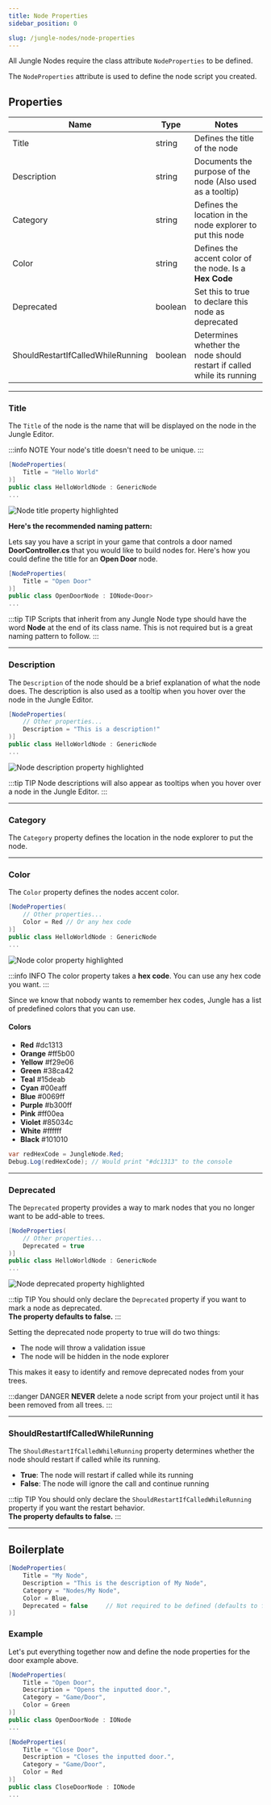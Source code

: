 ```yaml
---
title: Node Properties
sidebar_position: 0

slug: /jungle-nodes/node-properties
---
```


All Jungle Nodes require the class attribute `NodeProperties` to be defined.

The `NodeProperties` attribute is used to define the node script you created.

## Properties

| Name                              | Type    | Notes                                                                  |
|-----------------------------------|---------|------------------------------------------------------------------------|
| Title                             | string  | Defines the title of the node                                          |
| Description                       | string  | Documents the purpose of the node (Also used as a tooltip)             |
| Category                          | string  | Defines the location in the node explorer to put this node             |
| Color                             | string  | Defines the accent color of the node. Is a **Hex Code**                |
| Deprecated                        | boolean | Set this to true to declare this node as deprecated                    |
| ShouldRestartIfCalledWhileRunning | boolean | Determines whether the node should restart if called while its running |

---
### Title

The `Title` of the node is the name that will be displayed on the node in the Jungle Editor.

:::info NOTE
Your node's title doesn't need to be unique.
:::

```csharp
[NodeProperties(
    Title = "Hello World"
)]
public class HelloWorldNode : GenericNode
...
```

![Node title property highlighted](img/node-properties-title.png)

**Here's the recommended naming pattern:**

Lets say you have a script in your game that controls a door named **DoorController.cs** that you would
like to build nodes for. Here's how you could define the title for an **Open Door** node.

```csharp
[NodeProperties(
    Title = "Open Door"
)]
public class OpenDoorNode : IONode<Door>
...
```

:::tip TIP
Scripts that inherit from any Jungle Node type should have the word **Node** at the end of its class name. This is not
required but is a great naming pattern to follow.
:::

---
### Description

The `Description` of the node should be a brief explanation of what the node does. The description is also used as a
tooltip when you hover over the node in the Jungle Editor.

```csharp
[NodeProperties(
    // Other properties...
    Description = "This is a description!"
)]
public class HelloWorldNode : GenericNode
...
```

![Node description property highlighted](img/node-properties-description.png)

:::tip TIP
Node descriptions will also appear as tooltips when you hover over a node in the Jungle Editor.
:::

---
### Category

The `Category` property defines the location in the node explorer to put the node.

---
### Color

The `Color` property defines the nodes accent color.

```csharp
[NodeProperties(
    // Other properties...
    Color = Red // Or any hex code
)]
public class HelloWorldNode : GenericNode
...
```

![Node color property highlighted](img/node-properties-color.png)

:::info INFO
The color property takes a **hex code**. You can use any hex code you want.
:::

Since we know that nobody wants to remember hex codes, Jungle has a list of predefined colors that you can use.

#### Colors

- **Red**    #dc1313
- **Orange** #ff5b00
- **Yellow** #f29e06
- **Green**  #38ca42
- **Teal**   #15deab
- **Cyan**   #00eaff
- **Blue**   #0069ff
- **Purple** #b300ff
- **Pink**   #ff00ea
- **Violet** #85034c
- **White**  #ffffff
- **Black**  #101010

```csharp
var redHexCode = JungleNode.Red;
Debug.Log(redHexCode); // Would print "#dc1313" to the console
```

---
### Deprecated

The `Deprecated` property provides a way to mark nodes that you no longer want to be add-able to trees.

```csharp
[NodeProperties(
    // Other properties...
    Deprecated = true
)]
public class HelloWorldNode : GenericNode
...
```

![Node deprecated property highlighted](img/node-properties-deprecated.png)

:::tip TIP
You should only declare the `Deprecated` property if you want to mark a node as deprecated.
<br />**The property defaults to false.**
:::

Setting the deprecated node property to true will do two things:
- The node will throw a validation issue
- The node will be hidden in the node explorer

This makes it easy to identify and remove deprecated nodes from your trees.

:::danger DANGER
**NEVER** delete a node script from your project until it has been removed from all trees.
:::

---
### ShouldRestartIfCalledWhileRunning

The `ShouldRestartIfCalledWhileRunning` property determines whether the node should restart if called while its running.

- **True**: The node will restart if called while its running
- **False**: The node will ignore the call and continue running

:::tip TIP
You should only declare the `ShouldRestartIfCalledWhileRunning` property if you want the restart behavior.
<br />**The property defaults to false.**
:::

---
## Boilerplate

```csharp
[NodeProperties(
    Title = "My Node",
    Description = "This is the description of My Node",
    Category = "Nodes/My Node",
    Color = Blue,
    Deprecated = false     // Not required to be defined (defaults to false)
)]
```

### Example

Let's put everything together now and define the node properties for the door example above.

```csharp
[NodeProperties(
    Title = "Open Door",
    Description = "Opens the inputted door.",
    Category = "Game/Door",
    Color = Green
)]
public class OpenDoorNode : IONode
...
```

```csharp
[NodeProperties(
    Title = "Close Door",
    Description = "Closes the inputted door.",
    Category = "Game/Door",
    Color = Red
)]
public class CloseDoorNode : IONode
...
```
